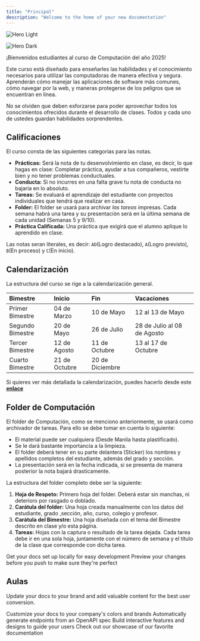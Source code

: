 ```yaml
---
title: "Principal"
description: "Welcome to the home of your new documentation"
---
```


<img
  className="block dark:hidden"
  src="/images/hero-light.png"
  alt="Hero Light"
/>

<img
  className="hidden dark:block"
  src="/images/hero-dark.png"
  alt="Hero Dark"
/>

¡Bienvenidos estudiantes al curso de Computación del año 2025\!

Este curso está diseñado para enseñarles las habilidades y el conocimiento necesarios para utilizar las computadoras de manera efectiva y segura. Aprenderán cómo manejar las aplicaciones de software más comunes, cómo navegar por la web, y maneras protegerse de los peligros que se encuentran en línea.

No se olviden que deben esforzarse para poder aprovechar todos los conocimientos ofrecidos durante el desarrollo de clases. Todos y cada uno de ustedes guardan habilidades sorprendentes.

## Calificaciones

El curso consta de las siguientes categorias para las notas.

- **Prácticas:** Será la nota de tu desenvolvimiento en clase, es decir, lo que hagas en clase: Completar práctica, ayudar a tus compañeros, vestirte bien y no tener problemas conductuales.
- **Conducta:** Si no incurres en una falta grave tu nota de conducta no bajaría en lo absoluto.
- **Tareas:** Se evaluará el aprendizaje del estudiante con proyectos individuales que tendrá que realizar en casa.
- **Folder:** El folder se usará para archivar _las tareas_ impresas. Cada semana habrá una tarea y su presentación será en la última semana de cada unidad (Semanas 5 y 9/10).
- **Práctica Calificada:** Una práctica que exigirá que el alumno aplique lo aprendido en clase.

Las notas seran literales, es decir: `AD`(Logro destacado), `A`(Logro previsto), `B`(En proceso) y `C`(En inicio).

## Calendarización

La estructura del curso se rige a la calendarización general.

| **Bimestre**     | **Inicio**    | **Fin**         | **Vacaciones**              |
| :--------------- | :------------ | :-------------- | :-------------------------- |
| Primer Bimestre  | 04 de Marzo   | 10 de Mayo      | 12 al 13 de Mayo            |
| Segundo Bimestre | 20 de Mayo    | 26 de Julio     | 28 de Julio al 08 de Agosto |
| Tercer Bimestre  | 12 de Agosto  | 11 de Octubre   | 13 al 17 de Octubre         |
| Cuarto Bimestre  | 21 de Octubre | 20 de Diciembre |                             |

Si quieres ver más detallada la calendarización, puedes hacerlo desde este [**enlace**](https://docs.google.com/spreadsheets/d/e/2PACX-1vTGHt9w65XS_bugyWABRH54FoZMNOJ0Acvhoe3nmQOcqzb4AfY7tkj5B5AaAhKZEr3Ewg0GDPv6UvFr/pubhtml?gid=0&single=true)

## Folder de Computación

El folder de Computación, como se menciono anteriormente, se usará como archivador de tareas. Para ello se debe tomar en cuenta lo siguiente:

- El material puede ser cualquiera (Desde Manila hasta plastificado).
- Se le dará bastante importancia a la limpieza.
- El folder deberá tener en su parte delantera (Sticker) los nombres y apellidos completos del estudiante, además del grado y sección.
- La presentación será en la fecha indicada, si se presenta de manera posterior la nota bajará drasticamente.

La estructura del folder completo debe ser la siguiente:

1. **Hoja de Respeto:** Primero hoja del folder. Deberá estar sin manchas, ni deterioro por rasgado o doblado.
2. **Carátula del folder:** Una hoja creada manualmente con los datos del estudiante, grado ,sección, año, curso, colegio y profesor.
3. **Carátula del Bimestre:** Una hoja diseñada con el tema del Bimestre descrito en clase y/o esta página.
4. **Tareas:** Hojas con la captura o resultado de la tarea dejada. Cada tarea debe ir en una sola hoja, juntamente con el número de semana y el título de la clase que corresponde con dicha tarea.

<CardGroup cols={2}>
  <Card title="Edit Your Docs" icon="pen-to-square" href="https://mintlify.com/docs/quickstart">
    Get your docs set up locally for easy development
  </Card>
  <Card title="Preview Changes" icon="image" href="https://mintlify.com/docs/development">
    Preview your changes before you push to make sure they're perfect
  </Card>
</CardGroup>

## Aulas

Update your docs to your brand and add valuable content for the best user conversion.

<CardGroup cols={2}>
  <Card title="6º de Primaria" iconType="light" color="#af2020" horizontal href="https://mintlify.com/docs/settings/global">
    Customize your docs to your company's colors and brands
  </Card>
  <Card title="Reference APIs" icon="code" href="https://mintlify.com/docs/api-playground/openapi">
    Automatically generate endpoints from an OpenAPI spec
  </Card>
  <Card title="Add Components" icon="screwdriver-wrench" href="https://mintlify.com/docs/content/components/accordions">
    Build interactive features and designs to guide your users
  </Card>
  <Card title="Get Inspiration" icon="stars" href="https://mintlify.com/customers">
    Check out our showcase of our favorite documentation
  </Card>
</CardGroup>
